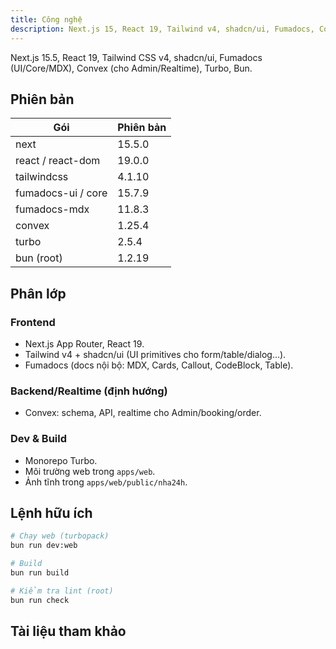 ```yaml
---
title: Công nghệ
description: Next.js 15, React 19, Tailwind v4, shadcn/ui, Fumadocs, Convex, Turbo
---
```


<Callout type="info" title="Stack & phiên bản chính">
Next.js 15.5, React 19, Tailwind CSS v4, shadcn/ui, Fumadocs (UI/Core/MDX), Convex (cho Admin/Realtime), Turbo, Bun.
</Callout>

## Phiên bản

| Gói | Phiên bản |
| --- | --- |
| next | 15.5.0 |
| react / react-dom | 19.0.0 |
| tailwindcss | 4.1.10 |
| fumadocs-ui / core | 15.7.9 |
| fumadocs-mdx | 11.8.3 |
| convex | 1.25.4 |
| turbo | 2.5.4 |
| bun (root) | 1.2.19 |

## Phân lớp

### Frontend

- Next.js App Router, React 19.
- Tailwind v4 + shadcn/ui (UI primitives cho form/table/dialog...).
- Fumadocs (docs nội bộ: MDX, Cards, Callout, CodeBlock, Table).

### Backend/Realtime (định hướng)

- Convex: schema, API, realtime cho Admin/booking/order.

### Dev & Build

- Monorepo Turbo.
- Môi trường web trong `apps/web`.
- Ảnh tĩnh trong `apps/web/public/nha24h`.

## Lệnh hữu ích

```bash
# Chạy web (turbopack)
bun run dev:web

# Build
bun run build

# Kiểm tra lint (root)
bun run check
```

## Tài liệu tham khảo

<Cards>
  <Card title="Next.js Docs" href="https://nextjs.org/docs" />
  <Card title="Fumadocs" href="https://fumadocs.vercel.app" />
  <Card title="Tailwind CSS v4" href="https://tailwindcss.com" />
  <Card title="Convex" href="https://docs.convex.dev" />
</Cards>

